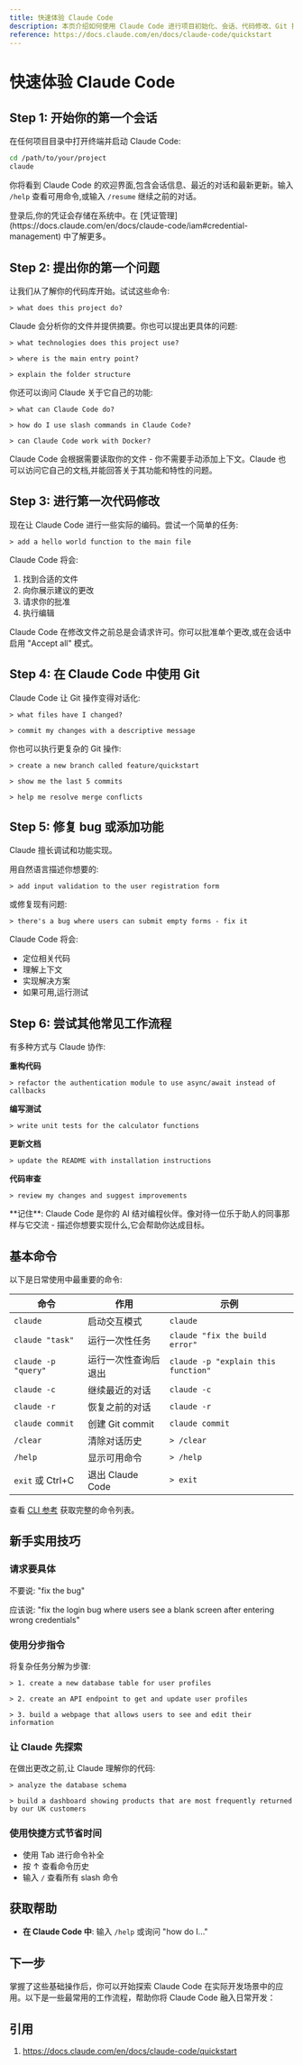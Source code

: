 ```yaml
---
title: 快速体验 Claude Code
description: 本页介绍如何使用 Claude Code 进行项目初始化、会话、代码修改、Git 操作及常见工作流程。
reference: https://docs.claude.com/en/docs/claude-code/quickstart
---
```



# 快速体验 Claude Code

## Step 1: 开始你的第一个会话

在任何项目目录中打开终端并启动 Claude Code:

```bash
cd /path/to/your/project
claude
```

你将看到 Claude Code 的欢迎界面,包含会话信息、最近的对话和最新更新。输入 `/help` 查看可用命令,或输入 `/resume` 继续之前的对话。

<Callout type="info">
登录后,你的凭证会存储在系统中。在 [凭证管理](https://docs.claude.com/en/docs/claude-code/iam#credential-management) 中了解更多。
</Callout>

## Step 2: 提出你的第一个问题

让我们从了解你的代码库开始。试试这些命令:

```
> what does this project do?
```

Claude 会分析你的文件并提供摘要。你也可以提出更具体的问题:

```
> what technologies does this project use?
```

```
> where is the main entry point?
```

```
> explain the folder structure
```

你还可以询问 Claude 关于它自己的功能:

```
> what can Claude Code do?
```

```
> how do I use slash commands in Claude Code?
```

```
> can Claude Code work with Docker?
```

<Callout type="info">
Claude Code 会根据需要读取你的文件 - 你不需要手动添加上下文。Claude 也可以访问它自己的文档,并能回答关于其功能和特性的问题。
</Callout>

## Step 3: 进行第一次代码修改

现在让 Claude Code 进行一些实际的编码。尝试一个简单的任务:

```
> add a hello world function to the main file
```

Claude Code 将会:

1. 找到合适的文件
2. 向你展示建议的更改
3. 请求你的批准
4. 执行编辑

<Callout type="info">
Claude Code 在修改文件之前总是会请求许可。你可以批准单个更改,或在会话中启用 "Accept all" 模式。
</Callout>

## Step 4: 在 Claude Code 中使用 Git

Claude Code 让 Git 操作变得对话化:

```
> what files have I changed?
```

```
> commit my changes with a descriptive message
```

你也可以执行更复杂的 Git 操作:

```
> create a new branch called feature/quickstart
```

```
> show me the last 5 commits
```

```
> help me resolve merge conflicts
```

## Step 5: 修复 bug 或添加功能

Claude 擅长调试和功能实现。

用自然语言描述你想要的:

```
> add input validation to the user registration form
```

或修复现有问题:

```
> there's a bug where users can submit empty forms - fix it
```

Claude Code 将会:

* 定位相关代码
* 理解上下文
* 实现解决方案
* 如果可用,运行测试

## Step 6: 尝试其他常见工作流程

有多种方式与 Claude 协作:

**重构代码**

```
> refactor the authentication module to use async/await instead of callbacks
```

**编写测试**

```
> write unit tests for the calculator functions
```

**更新文档**

```
> update the README with installation instructions
```

**代码审查**

```
> review my changes and suggest improvements
```

<Callout type="info">
**记住**: Claude Code 是你的 AI 结对编程伙伴。像对待一位乐于助人的同事那样与它交流 - 描述你想要实现什么,它会帮助你达成目标。
</Callout>

## 基本命令

以下是日常使用中最重要的命令:

| 命令                | 作用                     | 示例                                |
| ------------------- | ------------------------ | ----------------------------------- |
| `claude`            | 启动交互模式             | `claude`                            |
| `claude "task"`     | 运行一次性任务           | `claude "fix the build error"`      |
| `claude -p "query"` | 运行一次性查询后退出     | `claude -p "explain this function"` |
| `claude -c`         | 继续最近的对话           | `claude -c`                         |
| `claude -r`         | 恢复之前的对话           | `claude -r`                         |
| `claude commit`     | 创建 Git commit          | `claude commit`                     |
| `/clear`            | 清除对话历史             | `> /clear`                          |
| `/help`             | 显示可用命令             | `> /help`                           |
| `exit` 或 Ctrl+C    | 退出 Claude Code         | `> exit`                            |

查看 [CLI 参考](https://docs.claude.com/en/docs/claude-code/cli-reference) 获取完整的命令列表。

## 新手实用技巧

### 请求要具体

不要说: "fix the bug"

应该说: "fix the login bug where users see a blank screen after entering wrong credentials"

### 使用分步指令

将复杂任务分解为步骤:

```
> 1. create a new database table for user profiles
```

```
> 2. create an API endpoint to get and update user profiles
```

```
> 3. build a webpage that allows users to see and edit their information
```

### 让 Claude 先探索

在做出更改之前,让 Claude 理解你的代码:

```
> analyze the database schema
```

```
> build a dashboard showing products that are most frequently returned by our UK customers
```

### 使用快捷方式节省时间

* 使用 Tab 进行命令补全
* 按 ↑ 查看命令历史
* 输入 `/` 查看所有 slash 命令


## 获取帮助

* **在 Claude Code 中**: 输入 `/help` 或询问 "how do I..."

## 下一步

掌握了这些基础操作后，你可以开始探索 Claude Code 在实际开发场景中的应用。以下是一些最常用的工作流程，帮助你将 Claude Code 融入日常开发：

<Cards>
  <Cards.Card title="理解新代码库" href="/getting-started/how-to/understand-new-codebases" />
  <Cards.Card title="高效修复 Bug" href="/getting-started/how-to/fix-bugs-efficiently" />
  <Cards.Card title="重构代码" href="/getting-started/how-to/refactor-code" />
  <Cards.Card title="使用计划模式" href="/getting-started/how-to/use-plan-mode" />
  <Cards.Card title="创建 Pull Request" href="/getting-started/how-to/create-pull-requests" />
</Cards>


## 引用

1. https://docs.claude.com/en/docs/claude-code/quickstart